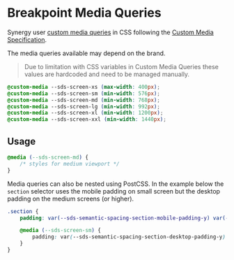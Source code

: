 
<Meta title="Synergy Design System/Developer Docs/Breakpoints"/>

# Breakpoint Media Queries

Synergy user [custom media queries](https://github.com/csstools/postcss-plugins/tree/main/plugins/postcss-custom-media) in CSS following the [Custom Media Specification](https://www.w3.org/TR/mediaqueries-5/#at-ruledef-custom-media).

The media queries available may depend on the brand.

> Due to limitation with CSS variables in Custom Media Queries these values are hardcoded and need to be managed manually.

```css
@custom-media --sds-screen-xs (max-width: 400px);
@custom-media --sds-screen-sm (min-width: 576px);
@custom-media --sds-screen-md (min-width: 768px);
@custom-media --sds-screen-lg (min-width: 992px);
@custom-media --sds-screen-xl (min-width: 1200px);
@custom-media --sds-screen-xxl (min-width: 1440px);
```

## Usage

```css
@media (--sds-screen-md) {
	/* styles for medium viewport */
}
```

Media queries can also be nested using PostCSS. In the example below the `section` selector uses the mobile padding on small screen but the desktop padding on the medium screens (or higher).
```css
.section {
	padding: var(--sds-semantic-spacing-section-mobile-padding-y) var(--sds-semantic-spacing-section-mobile-padding-x);

	@media (--sds-screen-sm) {
		padding: var(--sds-semantic-spacing-section-desktop-padding-y) var(--sds-semantic-spacing-section-desktop-padding-x);
	}
}
```